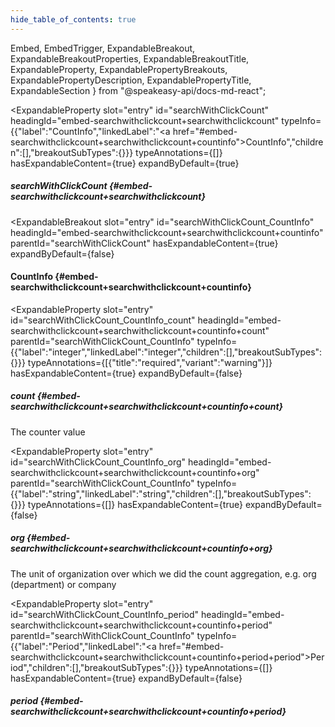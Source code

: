 ```yaml
---
hide_table_of_contents: true
---
```

  Embed,
  EmbedTrigger,
  ExpandableBreakout,
  ExpandableBreakoutProperties,
  ExpandableBreakoutTitle,
  ExpandableProperty,
  ExpandablePropertyBreakouts,
  ExpandablePropertyDescription,
  ExpandablePropertyTitle,
  ExpandableSection
} from "@speakeasy-api/docs-md-react";

<ExpandableSection>

<ExpandableProperty
  slot="entry"
  id="searchWithClickCount"
  headingId="embed-searchwithclickcount+searchwithclickcount"
  typeInfo={{"label":"CountInfo","linkedLabel":"<a href=\"#embed-searchwithclickcount+searchwithclickcount+countinfo\">CountInfo</a>","children":[],"breakoutSubTypes":{}}}
  typeAnnotations={[]}
  hasExpandableContent={true}
  expandByDefault={true}
>

<ExpandablePropertyTitle slot="title">

##### searchWithClickCount \{#embed-searchwithclickcount+searchwithclickcount\}

</ExpandablePropertyTitle>

<ExpandablePropertyBreakouts slot="breakouts">

<ExpandableBreakout
  slot="entry"
  id="searchWithClickCount_CountInfo"
  headingId="embed-searchwithclickcount+searchwithclickcount+countinfo"
  parentId="searchWithClickCount"
  hasExpandableContent={true}
  expandByDefault={false}
>

<ExpandableBreakoutTitle slot="title">

#### CountInfo \{#embed-searchwithclickcount+searchwithclickcount+countinfo\}

</ExpandableBreakoutTitle>

<ExpandableBreakoutProperties slot="properties">

<ExpandableProperty
  slot="entry"
  id="searchWithClickCount_CountInfo_count"
  headingId="embed-searchwithclickcount+searchwithclickcount+countinfo+count"
  parentId="searchWithClickCount_CountInfo"
  typeInfo={{"label":"integer","linkedLabel":"integer","children":[],"breakoutSubTypes":{}}}
  typeAnnotations={[{"title":"required","variant":"warning"}]}
  hasExpandableContent={true}
  expandByDefault={false}
>

<ExpandablePropertyTitle slot="title">

##### count \{#embed-searchwithclickcount+searchwithclickcount+countinfo+count\}

</ExpandablePropertyTitle>

<ExpandablePropertyDescription slot="description">

The counter value

</ExpandablePropertyDescription>

</ExpandableProperty>

<ExpandableProperty
  slot="entry"
  id="searchWithClickCount_CountInfo_org"
  headingId="embed-searchwithclickcount+searchwithclickcount+countinfo+org"
  parentId="searchWithClickCount_CountInfo"
  typeInfo={{"label":"string","linkedLabel":"string","children":[],"breakoutSubTypes":{}}}
  typeAnnotations={[]}
  hasExpandableContent={true}
  expandByDefault={false}
>

<ExpandablePropertyTitle slot="title">

##### org \{#embed-searchwithclickcount+searchwithclickcount+countinfo+org\}

</ExpandablePropertyTitle>

<ExpandablePropertyDescription slot="description">

The unit of organization over which we did the count aggregation, e.g. org (department) or company

</ExpandablePropertyDescription>

</ExpandableProperty>

<ExpandableProperty
  slot="entry"
  id="searchWithClickCount_CountInfo_period"
  headingId="embed-searchwithclickcount+searchwithclickcount+countinfo+period"
  parentId="searchWithClickCount_CountInfo"
  typeInfo={{"label":"Period","linkedLabel":"<a href=\"#embed-searchwithclickcount+searchwithclickcount+countinfo+period+period\">Period</a>","children":[],"breakoutSubTypes":{}}}
  typeAnnotations={[]}
  hasExpandableContent={true}
  expandByDefault={false}
>

<ExpandablePropertyTitle slot="title">

##### period \{#embed-searchwithclickcount+searchwithclickcount+countinfo+period\}

</ExpandablePropertyTitle>

<Embed slot="embed">

<EmbedTrigger slot="trigger" embedTitle="period" triggerText="View period details">

<Embedperiod />

</EmbedTrigger>

</Embed>

</ExpandableProperty>

</ExpandableBreakoutProperties>

</ExpandableBreakout>

</ExpandablePropertyBreakouts>

</ExpandableProperty>

</ExpandableSection>